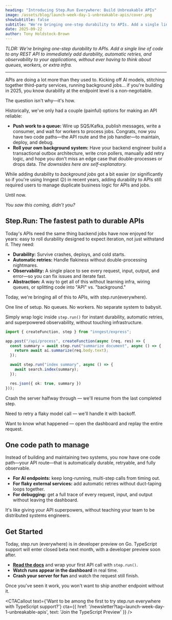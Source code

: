 ```yaml
---
heading: "Introducing Step.Run Everywhere: Build Unbreakable APIs"
image: /assets/blog/launch-week-day-1-unbreakable-apis/cover.png
showSubtitle: false
subtitle: "We're bringing one-step durability to APIs. Add a single line of code to any REST API to immediately add durability, automatic retries, and observability to your applications, without ever having to think about queues, workers, or extra infra."
date: 2025-09-22
author: Tony Holdstock-Brown
---
```


<YouTube id="rV9b2FhG47M" height={300}/>

_*TLDR: We're bringing one-step durability to APIs. Add a single line of code to any REST API to immediately add durability, automatic retries, and observability to your applications, without ever having to think about queues, workers, or extra infra.*_

_____

APIs are doing a lot more than they used to. Kicking off AI models, stitching together third-party services, running background jobs… if you're building in 2025, you know durability at the endpoint level is a non-negotiable. 

The question isn't why—it's how.

Historically, we've only had a couple (painful) options for making an API reliable:

- **Push work to a queue:** Wire up SQS/Kafka, publish messages, write a consumer, and wait for workers to process jobs. Congrats, now you have two code paths—the API route and the job handler—to maintain, deploy, and debug.
- **Roll your own background system:** Have your backend engineer build a transactional outbox architecture, write cron pollers, manually add retry logic, and hope you don't miss an edge case that double-processes or drops data. *The downsides here are self-explanatory.*

While adding durability to *background jobs* got a bit easier (or significantly so if you're using Inngest 😉) in recent years, adding durability to APIs still required users to manage duplicate business logic for APIs and jobs.

Until now.

*You saw this coming, didn't you?*

## Step.Run: The fastest path to durable APIs

Today's APIs need the same thing backend jobs have now enjoyed for years: easy to roll durability designed to expect iteration, not just withstand it. They need:

- **Durability:** Survive crashes, deploys, and cold starts.
- **Automatic retries:** Handle flakiness without double-processing nightmares.
- **Observability:** A single place to see every request, input, output, and error—so you can fix issues and iterate fast.
- **Abstraction:** A way to get all of this without learning infra, wiring queues, or splitting code into "API" vs. "background."

Today, we're bringing all of this to APIs, with step.run(everywhere).

One line of setup. No queues. No workers. No separate system to babysit.

Simply wrap logic inside `step.run()` for instant durability, automatic retries, and superpowered observability, without touching infrastructure.

```typescript
import { createFunction, step } from "inngest/express";

app.post("/api/process", createFunction(async (req, res) => {
  const summary = await step.run("summarize document", async () => {
    return await ai.summarize(req.body.text);
  });

  await step.run("index summary", async () => {
    await search.index(summary);
  });

  res.json({ ok: true, summary })
}));
```

Crash the server halfway through — we'll resume from the last completed step.

Need to retry a flaky model call — we'll handle it with backoff.

Want to know what happened — open the dashboard and replay the entire request.

## One code path to manage

Instead of building and maintaining two systems, you now have one code path—your API route—that is automatically durable, retryable, and fully observable.

- **For AI endpoints:** keep long-running, multi-step calls from timing out.
- **For flaky external services:** add automatic retries without duct-taping loops together.
- **For debugging:** get a full trace of every request, input, and output without leaving the dashboard.

It's like giving your API superpowers, without teaching your team to be distributed systems engineers.

## Get Started

Today, step.run (everywhere) is in developer preview on Go. TypeScript support will enter closed beta next month, with a developer preview soon after.

- **[Read the docs](/docs/learn/rest-endpoints?ref=blog-launch-week-day-1-unbreakable-apis)** and wrap your first API call with `step.run()`.
- **Watch runs appear in the dashboard** in real time.
- **Crash your server for fun** and watch the request still finish.

Once you've seen it work, you won't want to ship another endpoint without it.

<CTACallout text={'Want to be among the first to try step.run everywhere with TypeScript support?'} cta={{ href: '/newsletter?tag=launch-week-day-1-unbreakable-apis', text: 'Join the TypeScript Preview' }} />

